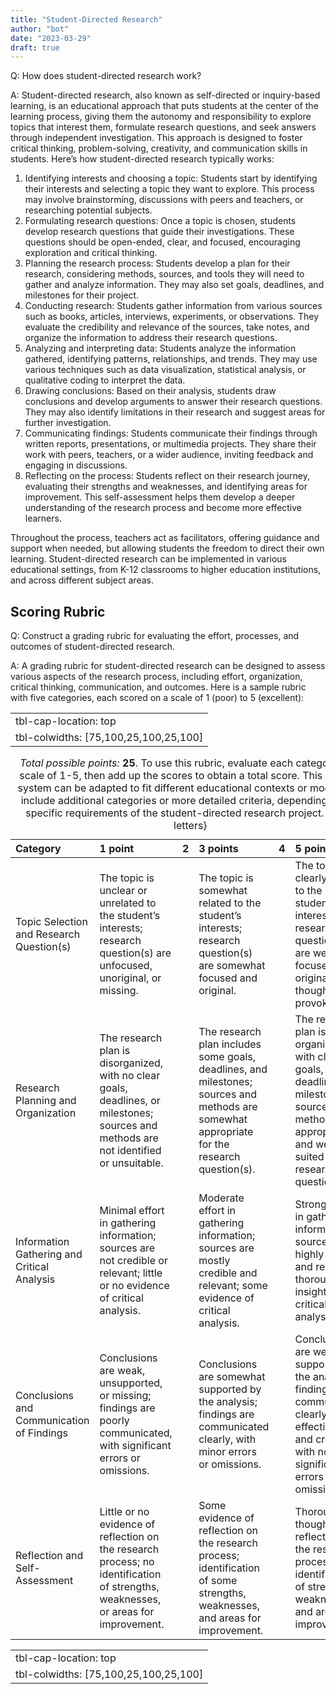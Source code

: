 ```yaml
---
title: "Student-Directed Research"
author: "bot"
date: "2023-03-29"
draft: true
---
```


Q: How does student-directed research work?

A: Student-directed research, also known as self-directed or inquiry-based learning, is an educational approach that puts students at the center of the learning process, giving them the autonomy and responsibility to explore topics that interest them, formulate research questions, and seek answers through independent investigation. This approach is designed to foster critical thinking, problem-solving, creativity, and communication skills in students. Here's how student-directed research typically works:

1.  Identifying interests and choosing a topic: Students start by identifying their interests and selecting a topic they want to explore. This process may involve brainstorming, discussions with peers and teachers, or researching potential subjects.
2.  Formulating research questions: Once a topic is chosen, students develop research questions that guide their investigations. These questions should be open-ended, clear, and focused, encouraging exploration and critical thinking.
3.  Planning the research process: Students develop a plan for their research, considering methods, sources, and tools they will need to gather and analyze information. They may also set goals, deadlines, and milestones for their project.
4.  Conducting research: Students gather information from various sources such as books, articles, interviews, experiments, or observations. They evaluate the credibility and relevance of the sources, take notes, and organize the information to address their research questions.
5.  Analyzing and interpreting data: Students analyze the information gathered, identifying patterns, relationships, and trends. They may use various techniques such as data visualization, statistical analysis, or qualitative coding to interpret the data.
6.  Drawing conclusions: Based on their analysis, students draw conclusions and develop arguments to answer their research questions. They may also identify limitations in their research and suggest areas for further investigation.
7.  Communicating findings: Students communicate their findings through written reports, presentations, or multimedia projects. They share their work with peers, teachers, or a wider audience, inviting feedback and engaging in discussions.
8.  Reflecting on the process: Students reflect on their research journey, evaluating their strengths and weaknesses, and identifying areas for improvement. This self-assessment helps them develop a deeper understanding of the research process and become more effective learners.

Throughout the process, teachers act as facilitators, offering guidance and support when needed, but allowing students the freedom to direct their own learning. Student-directed research can be implemented in various educational settings, from K-12 classrooms to higher education institutions, and across different subject areas.

## Scoring Rubric

Q: Construct a grading rubric for evaluating the effort, processes, and outcomes of student-directed research.

A: A grading rubric for student-directed research can be designed to assess various aspects of the research process, including effort, organization, critical thinking, communication, and outcomes. Here is a sample rubric with five categories, each scored on a scale of 1 (poor) to 5 (excellent):

---
tbl-cap-location: top
tbl-colwidths: [75,100,25,100,25,100]
---

| Category                                    | 1 point                                                                                                                                 | 2  | 3 points                                                                                                                                     | 4  | 5 points                                                                                                                                                            |
|:------------|:------------|:------------|:------------|:------------|:------------|
| Topic Selection and Research Question(s)    | The topic is unclear or unrelated to the student's interests; research question(s) are unfocused, unoriginal, or missing.               |          | The topic is somewhat related to the student's interests; research question(s) are somewhat focused and original.                            |          | The topic is clearly related to the student's interests; research question(s) are well-focused, original, and thought-provoking.                                    |
| Research Planning and Organization          | The research plan is disorganized, with no clear goals, deadlines, or milestones; sources and methods are not identified or unsuitable. |          | The research plan includes some goals, deadlines, and milestones; sources and methods are somewhat appropriate for the research question(s). |          | The research plan is well-organized, with clear goals, deadlines, and milestones; sources and methods are appropriate and well-suited for the research question(s). |
| Information Gathering and Critical Analysis | Minimal effort in gathering information; sources are not credible or relevant; little or no evidence of critical analysis.              |          | Moderate effort in gathering information; sources are mostly credible and relevant; some evidence of critical analysis.                      |          | Strong effort in gathering information; sources are highly credible and relevant; thorough and insightful critical analysis.                                        |
| Conclusions and Communication of Findings   | Conclusions are weak, unsupported, or missing; findings are poorly communicated, with significant errors or omissions.                  |          | Conclusions are somewhat supported by the analysis; findings are communicated clearly, with minor errors or omissions.                       |          | Conclusions are well-supported by the analysis; findings are communicated clearly, effectively, and creatively, with no significant errors or omissions.            |
| Reflection and Self-Assessment              | Little or no evidence of reflection on the research process; no identification of strengths, weaknesses, or areas for improvement.      |          | Some evidence of reflection on the research process; identification of some strengths, weaknesses, and areas for improvement.                |          | Thorough and thoughtful reflection on the research process; clear identification of strengths, weaknesses, and areas for improvement.                               |

: *Total possible points:* **25**. To use this rubric, evaluate each category on a scale of 1-5, then add up the scores to obtain a total score. This grading system can be adapted to fit different educational contexts or modified to include additional categories or more detailed criteria, depending on the specific requirements of the student-directed research project. {#tbl-letters}


---
tbl-cap-location: top
tbl-colwidths: [75,100,25,100,25,100]
---
